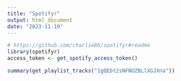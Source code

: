 ```yaml
---
title: "Spotifyr"
output: html_document
date: "2023-11-19"
---
```


```r
# https://github.com/charlie86/spotifyr#readme
library(spotifyr)
access_token <- get_spotify_access_token()

summary(get_playlist_tracks("1gQEbt2sNFNUZBLlXGJXna"))
```
